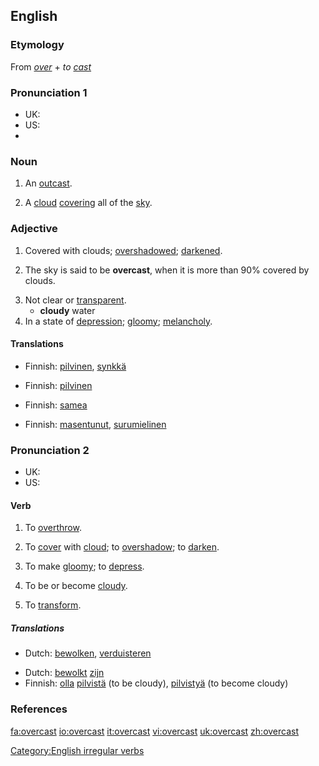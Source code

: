 {{wikipedia|dab=overcast (disambiguation)|overcast}}
==English==

===Etymology===
From ''[[over]]'' + ''to [[cast]]''

===Pronunciation 1===
* UK: {{IPA|/ˈəʊvəkɑːst/}}
* US: {{IPA|/ˈɔʊvərkæst/}}
*{{audio|en-uk-overcast.ogg|Audio (UK)}}

===Noun===
{{en-noun}}

# {{obsolete}} An [[outcast]].
# A [[cloud]] [[cover]]ing all of the [[sky]].

===Adjective===
{{en-adj}}

# Covered with clouds; [[overshadow]]ed; [[darken]]ed.
# {{meteorology}} The sky is said to be '''overcast''', when it is more than 90% covered by clouds.
# Not clear or [[transparent]].
#*'''cloudy''' water
# In a state of [[depression]]; [[gloomy]]; [[melancholy]].

====Translations====
{{trans-top|covered with clouds; overshadowed; darkened}}
*Finnish: [[pilvinen]], [[synkkä]]
{{trans-mid}}
{{trans-bottom}}

{{trans-top|meteorological term}}
*Finnish: [[pilvinen]]
{{trans-mid}}
{{trans-bottom}}

{{trans-top|not clear or transparent}}
*Finnish: [[samea]]
{{trans-mid}}
{{trans-bottom}}

{{trans-top|in a state of depression; gloomy; melancholy}}
*Finnish: [[masentunut]], [[surumielinen]]
{{trans-mid}}
{{trans-bottom}}

===Pronunciation 2===
* UK: {{IPA|/əʊvəˈkɑːst/}}
* US: {{IPA|/ɔʊvərˈkæst/}}

====Verb====
{{en-verb|overcast|ing}}

# {{context|transitive|obsolete}} To [[overthrow]].
# {{transitive}} To [[cover]] with [[cloud]]; to [[overshadow]]; to [[darken]].
# {{transitive}} To make [[gloomy]]; to [[depress]].
# {{context|intransitive|obsolete}} To be or become [[cloudy]].
# {{context|transitive|obsolete}} To [[transform]].

=====Translations=====
{{trans-top|to cover with cloud; to overshadow; to darken}}
*Dutch: [[bewolken]], [[verduisteren]]
{{trans-mid}}
{{trans-bottom}}

{{trans-top|to be cloudy}}
*Dutch: [[bewolkt]] [[zijn]]
*Finnish: [[olla]] [[pilvinen|pilvistä]] (to be cloudy), [[pilvistyä]] (to become cloudy)
{{trans-mid}}
{{trans-bottom}}

===References===
{{R:Century 1911}}
{{R:Webster 1913}}

[[Category:English irregular verbs]]

[[fa:overcast]]
[[io:overcast]]
[[it:overcast]]
[[vi:overcast]]
[[uk:overcast]]
[[zh:overcast]]
